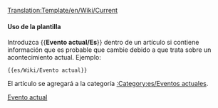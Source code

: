 <noinclude>[[Translation:Template/en/Wiki/Current]]</noinclude>{{es/Metaplantilla de avisos| tipo  = información
| imagen= en/Manual/Current event.png | alt = Evento actual
| texto = Este artículo se refiere a un acontecimiento actual. Algunos de sus contenidos pueden no estar actualizados. A este artículo se le debe prestar más atención que de costumbre, mientras el evento siga estando de actualidad.
}}<includeonly>{{{1|[[Category:es/Eventos actuales]]}}}</includeonly><noinclude>

====Uso de la plantilla====
Introduzca <nowiki>{{</nowiki>'''Evento actual/Es'''<nowiki>}}</nowiki>  dentro de un artículo si contiene información que es probable que cambie debido a que trata sobre un acontecimiento actual. Ejemplo:
<pre>{{es/Wiki/Evento actual}}</pre>
El artículo se agregará a la categoría [[:Category:es/Eventos actuales]].

[[Category:es/Manual/Base Set/Cajas de mensajes|Evento actual]]
</noinclude>